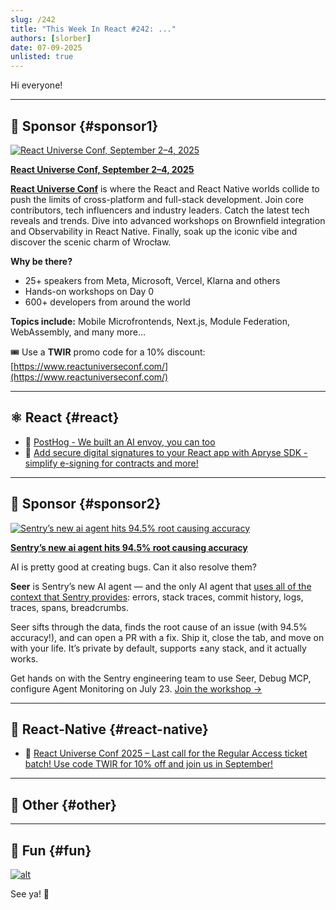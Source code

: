 ```yaml
---
slug: /242
title: "This Week In React #242: ..."
authors: [slorber]
date: 07-09-2025
unlisted: true
---
```


Hi everyone!

<Todo />

<!-- truncate -->


<Support />

---

## 💸 Sponsor {#sponsor1}

[![React Universe Conf, September 2–4, 2025](/emails/issues/242/twir.jpg)](https://www.reactuniverseconf.com/?utm_campaign=12860425-RUC%202025%20-%20Regular%20Access%20Tickets&utm_source=TWIR&utm_medium=sponsorship)

**[React Universe Conf, September 2–4, 2025](https://www.reactuniverseconf.com/?utm_campaign=12860425-RUC%202025%20-%20Regular%20Access%20Tickets&utm_source=TWIR&utm_medium=sponsorship)**

[**React Universe Conf**](https://www.reactuniverseconf.com/?utm_campaign=12860425-RUC%202025%20-%20Regular%20Access%20Tickets&utm_source=TWIR&utm_medium=sponsorship) is where the React and React Native worlds collide to push the limits of cross-platform and full-stack development. Join core contributors, tech influencers and industry leaders. Catch the latest tech reveals and trends. Dive into advanced workshops on Brownfield integration and Observability in React Native. Finally, soak up the iconic vibe and discover the scenic charm of Wrocław.

**Why be there?**

- 25+ speakers from Meta, Microsoft, Vercel, Klarna and others
- Hands-on workshops on Day 0
- 600+ developers from around the world

**Topics include:** Mobile Microfrontends, Next.js, Module Federation, WebAssembly, and many more…

🎟️ Use a **TWIR** promo code for a 10% discount: [https://www.reactuniverseconf.com/](https://www.reactuniverseconf.com/)

---

## ⚛️ React {#react}

<Todo />

- 💸 [PostHog - We built an AI envoy, you can too](https://go.posthog.com/twir-jul9)
- 💸 [Add secure digital signatures to your React app with Apryse SDK - simplify e-signing for contracts and more!](https://apryse.com/blog/integrate-digital-signatures-react-applications?utm_source=newsletter&utm_medium=email&utm_campaign=thisweekinreact_2025_07_09&utm_content=email_textlink)

<SubscribeFormEmbed placement="middle" />

---

## 💸 Sponsor {#sponsor2}

[![Sentry’s new ai agent hits 94.5% root causing accuracy](/emails/issues/242/sentry.jpg)](https://sentry.io/resources/sentry-build/?utm_source=thisweekinreact&utm_medium=paid-community&utm_campaign=ai-fy26q2-aiworkshop&utm_content=newsletter-ai-workshop-rsvp)

**[Sentry’s new ai agent hits 94.5% root causing accuracy](https://sentry.io/resources/sentry-build/?utm_source=thisweekinreact&utm_medium=paid-community&utm_campaign=ai-fy26q2-aiworkshop&utm_content=newsletter-ai-workshop-rsvp)**

AI is pretty good at creating bugs. Can it also resolve them?

**Seer** is Sentry’s new AI agent — and the only AI agent that [uses all of the context that Sentry provides](https://sentry.io/product/seer/?utm_source=thisweekinreact&utm_medium=paid-community&utm_campaign=seer-fy26q2-seerlaunch&utm_content=newsletter-seer-page-learnmore): errors, stack traces, commit history, logs, traces, spans, breadcrumbs.

Seer sifts through the data, finds the root cause of an issue (with 94.5% accuracy!), and can open a PR with a fix. Ship it, close the tab, and move on with your life. It’s private by default, supports ±any stack, and it actually works.

Get hands on with the Sentry engineering team to use Seer, Debug MCP, configure Agent Monitoring on July 23. [Join the workshop →](https://sentry.io/resources/sentry-build/?utm_source=thisweekinreact&utm_medium=paid-community&utm_campaign=ai-fy26q2-aiworkshop&utm_content=newsletter-ai-workshop-rsvp)

---

## 📱 React-Native {#react-native}

<Todo />

- 💸 [React Universe Conf 2025 – Last call for the Regular Access ticket batch! Use code TWIR for 10% off and join us in September!](https://www.reactuniverseconf.com/?utm_campaign=12860425-RUC%202025%20-%20Regular%20Access%20Tickets&utm_source=TWIR&utm_medium=partnership)

---

## 🔀 Other {#other}

<Todo />

---

## 🤭 Fun {#fun}

<Todo />

[![alt](/emails/issues/215/meme.jpg)](https://twitter.com/TODOTODOTODOTODOTODOTODOTODOTODOTODOTODO)

See ya! 👋
